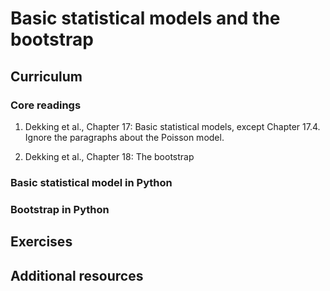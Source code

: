 # Basic statistical models and the bootstrap

## Curriculum

### Core readings
1. Dekking et al., Chapter 17: Basic statistical models, except Chapter 17.4. Ignore the paragraphs about the Poisson model. 

2. Dekking et al., Chapter 18: The bootstrap

### Basic statistical model in Python

### Bootstrap in Python

## Exercises

## Additional resources
